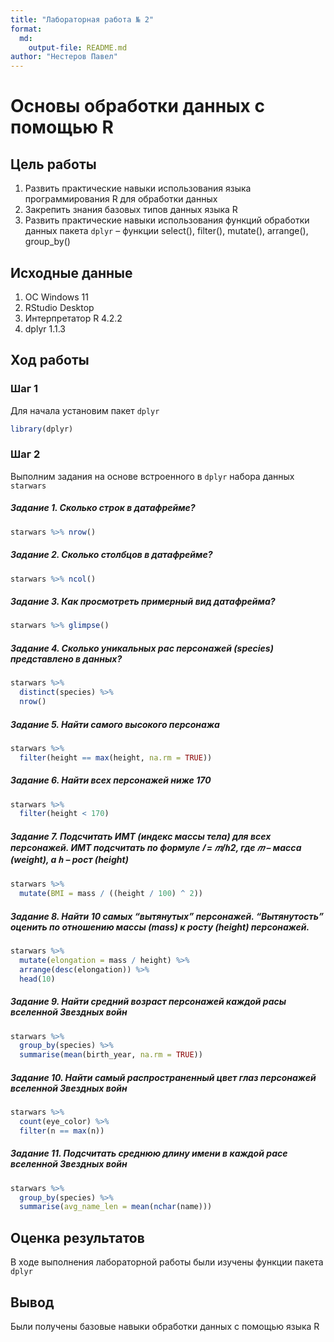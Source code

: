```yaml
---
title: "Лабораторная работа № 2"
format: 
  md:
    output-file: README.md
author: "Нестеров Павел"
---
```


# Основы обработки данных с помощью R

## Цель работы

1.  Развить практические навыки использования языка программирования R для обработки данных
2.  Закрепить знания базовых типов данных языка R
3.  Развить практические навыки использования функций обработки данных пакета `dplyr` -- функции select(), filter(), mutate(), arrange(), group_by()

## Исходные данные

1.  ОС Windows 11
2.  RStudio Desktop
3.  Интерпретатор R 4.2.2
4.  dplyr 1.1.3

## Ход работы

### Шаг 1

Для начала установим пакет `dplyr`

```r
library(dplyr)
```

### Шаг 2

Выполним задания на основе встроенного в `dplyr` набора данных `starwars`

##### Задание 1. Сколько строк в датафрейме?

```r
starwars %>% nrow()
```

##### Задание 2. Сколько столбцов в датафрейме?

```r
starwars %>% ncol()
```

##### Задание 3. Как просмотреть примерный вид датафрейма?

```r
starwars %>% glimpse()
```

##### Задание 4. Сколько уникальных рас персонажей (species) представлено в данных?

```r
starwars %>% 
  distinct(species) %>%
  nrow()
```

##### Задание 5. Найти самого высокого персонажа

```r
starwars %>%
  filter(height == max(height, na.rm = TRUE))
```

##### Задание 6. Найти всех персонажей ниже 170

```r
starwars %>%
  filter(height < 170)
```

##### Задание 7. Подсчитать ИМТ (индекс массы тела) для всех персонажей. ИМТ подсчитать по формуле 𝐼 = 𝑚/ℎ2, где 𝑚 -- масса (weight), а ℎ -- рост (height)

```r
starwars %>%
  mutate(BMI = mass / ((height / 100) ^ 2))
```

##### Задание 8. Найти 10 самых "вытянутых" персонажей. "Вытянутость" оценить по отношению массы (mass) к росту (height) персонажей.

```r
starwars %>%
  mutate(elongation = mass / height) %>%
  arrange(desc(elongation)) %>%
  head(10)
```

##### Задание 9. Найти средний возраст персонажей каждой расы вселенной Звездных войн

```r
starwars %>%
  group_by(species) %>%
  summarise(mean(birth_year, na.rm = TRUE))
```

##### Задание 10. Найти самый распространенный цвет глаз персонажей вселенной Звездных войн

```r
starwars %>%
  count(eye_color) %>%
  filter(n == max(n))
```

##### Задание 11. Подсчитать среднюю длину имени в каждой расе вселенной Звездных войн

```r
starwars %>%
  group_by(species) %>%
  summarise(avg_name_len = mean(nchar(name)))
```

## Оценка результатов

В ходе выполнения лабораторной работы были изучены функции пакета `dplyr`

## Вывод

Были получены базовые навыки обработки данных с помощью языка R